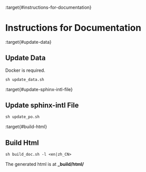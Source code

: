 :target{#instructions-for-documentation}

# Instructions for Documentation

:target{#update-data}

## Update Data

Docker is required.

```default
sh update_data.sh
```

:target{#update-sphinx-intl-file}

## Update sphinx-intl File

```default
sh update_po.sh
```

:target{#build-html}

## Build Html

```default
sh build_doc.sh -l <en|zh_CN>
```

The generated html is at <strong>\_build/html/</strong>
